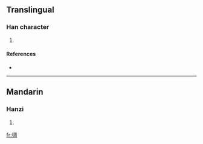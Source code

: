 ==Translingual==

===Han character===
{{Han char|rn=60|rad=彳|as=08|sn=11|four=2722<sub>0</sub>|canj=竹人月土口 (HOBGR)}}

# {{defn|Han|sort=彳08}}

====References====
* {{Han ref|kx=0368.190|dkj=10153|dj=0693.010|hdz=20831.040|uh=5F9F|ud=24479|bh=D550|bd=54608}}

----

==Mandarin==

===Hanzi===
{{cmn-hanzi|pin=[[lái]] ([[lai2]]), [[lài]] ([[lai4]]), [[zhōu]] ([[zhou1]])|wg=lai<sup>2</sup>, lai<sup>4</sup>, chou<sup>1</sup>}}

# {{defn|Mandarin}}

[[fr:徟]]